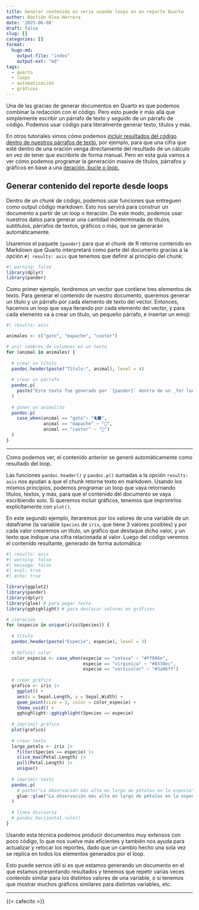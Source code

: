 ```yaml
---
title: Generar contenido en serie usando loops en un reporte Quarto
author: Bastián Olea Herrera
date: '2025-06-08'
draft: false
slug: []
categories: []
format:
  hugo-md:
    output-file: "index"
    output-ext: "md"
tags:
  - quarto
  - loops
  - automatización
  - gráficos
---
```



Una de las gracias de generar documentos en Quarto es que podemos combinar la redacción con el código. Pero esto puede ir más allá que simplemente escribir un párrafo de texto y seguido de un párrafo de código. Podemos usar código para literalmente generar texto, títulos y más. 

En otros tutoriales vimos cómo podemos [incluir resultados del código dentro de nuestros párrafos de texto](/blog/quarto_reportes/#código-entre-el-texto), por ejemplo, para que una cifra que esté dentro de una oración venga directamente del resultado de un cálculo en vez de tener que escribirle de forma manual. Pero en esta guía vamos a ver cómo podemos programar la generación masiva de títulos, párrafos y gráficos en base a una [iteración, bucle o _loop_.](/blog/r_introduccion/r_intermedio/#bucles)

## Generar contenido del reporte desde loops

Dentro de un _chunk_ de código, podemos usar funciones que entreguen como output código markdown. Esto nos servirá para construir un documento a partir de un loop o iteración. De este modo, podemos usar nuestros datos para generar una cantidad indeterminada de títulos, subtítulos, párrafos de textos, gráficos o más, que se generarán automáticamente. 

Usaremos el paquete `{pander}` para que el chunk de R retorne contenido en Markdown que Quarto interpretará como parte del documento gracias a la opción `#| results: asis` que tenemos que definir al principio del chunk:

```r
#| warning: false
library(dplyr)
library(pander)
```

Como primer ejemplo, tendremos un vector que contiene tres elementos de texto. Para generar el contenido de nuestro documento, queremos generar un título y un párrafo por cada elemento de texto del vector. Entonces, hacemos un loop que vaya iterando por cada elemento del vector, y para cada elemento va a crear un título, un pequeño párrafo, e insertar un emoji:

```r
#| results: asis

animales <- c("gato", "mapache", "castor")

# unir nombres de columnas en un texto
for (animal in animales) {
  
  # crear un título
  pandoc.header(paste("Título:", animal), level = 4)
  
  # crear un párrafo
  pandoc.p(
    paste("Este texto fue generado por `{pander}` dentro de un _for loop_ para el animalito", animal)
  )
  
  # poner un animalito
  pandoc.p(
    case_when(animal == "gato"~ "🐈‍⬛",
              animal == "mapache" ~ "🦝",
              animal == "castor" ~ "🦫")
  )
}
```


----

Como podemos ver, el contenido anterior se generó automáticamente como resultado del loop. 

Las funciones `pandoc.header()` y `pandoc.p()` sumadas a la opción `results: asis` nos ayudan a que el chunk retorne texto en markdown. Usando los mismos principios, podemos programar un loop que vaya retornando títulos, textos, y más, para que el contenido del documento se vaya escribiendo solo. Si queremos incluir gráficos, tenemos que imprimirlos explícitamente con `plot()`.

En este segundo ejemplo, iteraremos por los valores de una variable de un dataframe (la variable `Species` de `iris`, que tiene 3 valores posibles) y por cada valor crearemos un título, un gráfico que destaque dicho valor, y un texto que indique una cifra relacionada al valor. Luego del código veremos el contenido resultante, generado de forma automática:

```r
#| results: asis
#| warning: false
#| message: false
#| eval: true
#| echo: true

library(ggplot2)
library(pander)
library(dplyr)
library(glue) # para pegar texto
library(gghighlight) # para destacar valores en gráficos

# iteración
for (especie in unique(iris$Species)) {
  
  # título
  pandoc.header(paste("Especie", especie), level = 3)
  
  # definir color
  color_especie <- case_when(especie == "setosa" ~ "#ff006e",
                             especie == "virginica" ~ "#8338ec",
                             especie == "versicolor" ~ "#3a86ff")
  
  # crear gráfico
  grafico <- iris |> 
    ggplot() +
    aes(x = Sepal.Length, y = Sepal.Width) +
    geom_point(size = 3, color = color_especie) +
    theme_void() +
    gghighlight::gghighlight(Species == especie)
  
  # imprimir gráfico
  plot(grafico)
  
  # crear texto
  largo_petalo <- iris |> 
    filter(Species == especie) |> 
    slice_max(Petal.Length) |> 
    pull(Petal.Length) |> 
    unique()
  
  # imprimir texto
  pandoc.p(
    # paste("La observación más alta en largo de pétalos en la especie", especie, "es:", largo_petalo)
    glue::glue("La observación más alta en largo de pétalos en la especie **{especie}** es: {largo_petalo}")
  )
  
  # línea divisoria
  # pandoc.horizontal.rule()
}
```

Usando esta técnica podemos producir documentos muy extensos con poco código, lo que nos vuelve más eficientes y también nos ayuda para actualizar y retocar los reportes, dado que un cambio hecho una sola vez se replica en todos los elementos generados por el loop.

Esto puede sernos útil si es que estamos generando un documento en el que estamos presentando resultados y tenemos que repetir varias veces contenido similar para los distintos valores de una variable, o si tenemos que mostrar muchos gráficos similares para distintas variables, etc.

----

{{< cafecito >}}